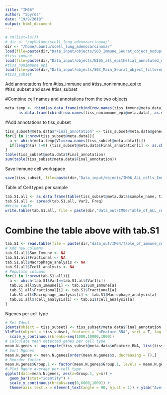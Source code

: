 ```yaml
---
title: "IM06"
author: "Spyros"
date: "19/9/2018"
output: html_document
---
```


```r
# rm(list=ls())
# dir <- "/myVolume/scell_lung_adenocarcinoma/"
dir <- "/home/ubuntu/scell_lung_adenocarcinoma/"
load(file=paste(dir,"Data_input/objects/S03_Immune_Seurat_object_nodups.RData", sep=""))
#tiss_immune
load(file=paste(dir,"Data_input/objects/NI05_all_epithelial_annotated_normal_and_tumor.RData", sep=""))
#tiss_nonimmune_epi
load(file=paste(dir,"Data_input/objects/S03_Main_Seurat_object_filtered_and_subset_annotated.RData", sep=""))
#tiss_subset
```

Add annnotations from #tiss_immune and #tiss_nonimmune_epi to #tiss_subset and save #tiss_subset

#Combine cell names and annotations from the two objects 
```r
meta.temp <- rbind(as.data.frame(cbind(row.names(tiss_immune@meta.data), as.character(tiss_immune@meta.data$immune_subtype_annotation))), 
      as.data.frame(cbind(row.names(tiss_nonimmune_epi@meta.data), as.character(tiss_nonimmune_epi@meta.data$epi_anno_final)))) 
```

#Add annotations to tiss_subset
```r
tiss_subset@meta.data$"Final_annotation" <- tiss_subset@meta.data$general_annotation1
for(i in 1:nrow(tiss_subset@meta.data)){
  a <- which(meta.temp$V1==row.names(tiss_subset@meta.data)[i])
  if(length(a) !=0) {tiss_subset@meta.data$Final_annotation[i] <- as.character(meta.temp$V2[a])}
}
table(tiss_subset@meta.data$Final_annotation)
sum(table(tiss_subset@meta.data$Final_annotation))
```

Save immune cell workspace 
```r
save(tiss_subset, file=paste(dir,"Data_input/objects/IM06_ALL_cells_Immune_AND_nonImmune_annotations.RData", sep=""))
```

Table of Cell types per sample 
```r
tab.S1.all <- as.data.frame(table(tiss_subset@meta.data$sample_name, tiss_subset@meta.data$Final_annotation))
tab.S1.all <- spread(tab.S1.all, Var2, Freq)
#Write table 
write.table(tab.S1.all, file = paste(dir,"data_out/IM06/Table_of_ALL_cell_types_by_sample.csv", sep=""))
```

# Combine the table above with tab.S1 
```r
tab.S1 <- read.table(file = paste(dir,"data_out/IM04/Table_of_immune_cell_types_by_sample_IM04.csv", sep=""))
# Add new columns 
tab.S1.all$Sum_Immune <- NA
tab.S1.all$Fractional <- NA
tab.S1.all$Macrophage_analysis <- NA
tab.S1.all$Tcell_analysis <- NA
# Populate columns 
for(i in 1:nrow(tab.S1.all)){
  a <- which(tab.S1$Var1==tab.S1.all$Var1[i])
  tab.S1.all$Sum_Immune[i] <- tab.S1$Sum_Immune[a]
  tab.S1.all$Fractional[i] <- tab.S1$Fractional[a]
  tab.S1.all$Macrophage_analysis[i] <- tab.S1$Macrophage_analysis[a] 
  tab.S1.all$Tcell_analysis[i] <- tab.S1$Tcell_analysis[a]
}
```



Ngenes per cell type 
```r
# Set Ident 
Idents(object = tiss_subset) <- tiss_subset@meta.data$Final_annotation
VlnPlot(object = tiss_subset, features = "nFeature_RNA", sort = T, log = T) + theme(legend.position="bottom") + 
  scale_y_continuous(breaks=seq(1000,10000,1000))
# Calculate mean detected genes per cell type 
mean.N.genes <- aggregate(tiss_subset@meta.data$nFeature_RNA, list(tiss_subset@meta.data$Final_annotation), mean)
# Sort Ngenes 
mean.N.genes <- mean.N.genes[order(mean.N.genes$x, decreasing = T),]
# Reorder factor 
mean.N.genes$Group.1 <- factor(mean.N.genes$Group.1, levels = mean.N.genes$Group.1)
# Plot Ngene average per cell type 
ggplot(data=mean.N.genes, aes(x=Group.1, y=x)) +
  geom_bar(stat="identity") + 
  scale_y_continuous(breaks=seq(0,6000,1000)) + 
  theme(axis.text.x = element_text(angle = 90, hjust = 1)) + ylab("Average Ngenes detected")
```

